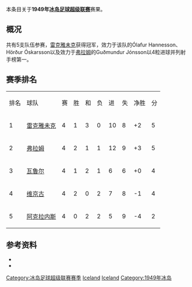 本条目关于'''1949年[[冰岛足球超级联赛|冰岛足球超级联赛]]'''赛果。

==概况==
共有5支队伍参赛，[[雷克雅未克足球俱乐部|雷克雅未克]]获得冠军，效力于该队的Ólafur Hannesson、Hörður Óskarsson以及效力于[[弗拉姆足球俱乐部|弗拉姆]]的Guðmundur Jónsson以4粒进球并列射手榜第一。

==赛季排名==
{| class="wikitable" style="text-align: center;"
|排名||球队||赛||胜||和||负||进||失||净胜||分
|-
|1||[[雷克雅未克足球俱乐部|雷克雅未克]]||4||1||3||0||10||8||+2||5
|-
|2||[[弗拉姆足球俱乐部|弗拉姆]]||4||2||1||1||12||9||+3||5
|-
|3||[[瓦鲁尔足球俱乐部|瓦鲁尔]]||4||1||2||1||6||6||+0||4
|-
|4||[[维京古雷克雅维克足球会|维京古]]||4||2||0||2||7||8||-1||4
|-
|5||[[阿克拉内斯竞技俱乐部|阿克拉内斯]]||4||0||2||2||5||9||-4||2
|}

==参考资料==
* {{cite web |title=Iceland Final League Tables 1912-1998 |url=http://www.rsssf.com/tablesi/ijshist.html |publisher=[[RSSSF|RSSSF]] |accessdate=2018-06-18 |archive-date=2019-12-25 |archive-url=https://web.archive.org/web/20191225230011/http://rsssf.com/tablesi/ijshist.html |dead-url=no }}
* {{cite web |title=Iceland - Topscorers |url=http://www.rsssf.com/tablesi/ijstops.html |website=www.rsssf.com |publisher=[[RSSSF|RSSSF]] |accessdate=2018-06-18 |archive-date=2019-04-07 |archive-url=https://web.archive.org/web/20190407162501/http://www.rsssf.com/tablesi/ijstops.html |dead-url=no }}

{{冰岛足球超级联赛赛季}}
{{1948–49 in European football (UEFA)}}
{{1949–50 in European football (UEFA)}}


[[Category:冰岛足球超级联赛赛季|Category:冰岛足球超级联赛赛季]]
[[Category:1948年至1949年本土足球联赛|Iceland]] 
[[Category:1949年至1950年本土足球联赛|Iceland]] 
[[Category:1949年冰岛|Category:1949年冰岛]]